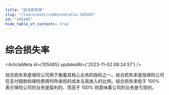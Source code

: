 ```yaml
---
title: "综合损失率"
slug: "/learn/wiki/combinedratio-105485"
id: "105485"
hide_table_of_contents: true
---
```



# 综合损失率

<ArticleMeta id={105485} updatedAt={'2023-11-02 08:24:57'} />
<div className='border-solid border-b border-t-0 my-4 border-[var(--ifm-color-gray-300)]' />

综合损失率是保险公司用于衡量其核心业务的指标之一。综合损失率是指保险公司在支付赔款和保险费用时所承担的成本与其收入的比例。综合损失率低于 100% 表示保险公司的业务是盈利的，而高于 100% 则意味着公司的业务是亏损的。
